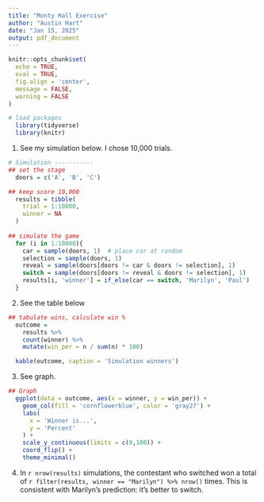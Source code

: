 ```yaml
---
title: "Monty Hall Exercise"
author: "Austin Hart"
date: "Jan 15, 2025"
output: pdf_document
---
```


```r
knitr::opts_chunk$set(
  echo = TRUE,
  eval = TRUE,
  fig.align = 'center',
  message = FALSE,
  warning = FALSE
)

# load packages
  library(tidyverse)
  library(knitr)
```


1. See my simulation below. I chose 10,000 trials.

```r
# Simulation -----------  
## set the stage
  doors = c('A', 'B', 'C')

## keep score 10,000
  results = tibble(
    trial = 1:10000,
    winner = NA
  )
  
## simulate the game  
  for (i in 1:10000){
    car = sample(doors, 1)  # place car at random
    selection = sample(doors, 1)
    reveal = sample(doors[doors != car & doors != selection], 1)  
    switch = sample(doors[doors != reveal & doors != selection], 1)
    results[i, 'winner'] = if_else(car == switch, 'Marilyn', 'Paul')
  }
```

2. See the table below

```r
## tabulate wins, calculate win %
  outcome =
    results %>%
    count(winner) %>%
    mutate(win_per = n / sum(n) * 100)

  kable(outcome, caption = 'Simulation winners') 

```

3. See graph.

```r
## Graph
  ggplot(data = outcome, aes(x = winner, y = win_per)) +
    geom_col(fill = 'cornflowerblue', color = 'gray27') +
    labs(
      x = 'Winner is...',
      y = 'Percent'
    ) +
    scale_y_continuous(limits = c(0,100)) +
    coord_flip() +
    theme_minimal()

```

4. In `r nrow(results)` simulations, the contestant who switched won a total of `r filter(results, winner == "Marilyn") %>% nrow()` times. This is consistent with Marilyn's prediction: it's better to switch.